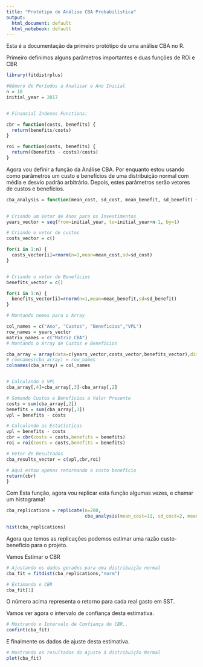 ```yaml
---
title: "Protótipo de Análise CBA Probabilística"
output:
  html_document: default
  html_notebook: default
---
```


Esta é a documentação da primeiro protótipo de uma análise CBA no R.

Primeiro definimos alguns parâmetros importantes e duas funções de ROi e CBR

```r
library(fitdistrplus)

#Número de Períodos a Analisar e Ano Inicial
n = 10
initial_year = 2017


# Financial Indexes Functions:

cbr = function(costs, benefits) {
  return(benefits/costs)
}

roi = function(costs, benefits) {
  return((benefits - costs)/costs)
}
```

Agora vou definir a função da Análise CBA. Por enquanto estou usando como parâmetros um custo e benefícios de uma distribuição normal com média e desvio padrão arbitrário. Depois, estes parâmetros serão vetores de custos e benefícios.

```r
cba_analysis = function(mean_cost, sd_cost, mean_benefit, sd_benefit) {
  

# Criando um Vetor de Anos para os Investimentos
years_vector = seq(from=initial_year, to=initial_year+n-1, by=1)

# Criando o vetor de custos
costs_vector = c()

for(i in 1:n) {
  costs_vector[i]=rnorm(n=1,mean=mean_cost,sd=sd_cost)
}


# Criando o vetor de Benefícios
benefits_vector = c()

for(i in 1:n) {
  benefits_vector[i]=rnorm(n=1,mean=mean_benefit,sd=sd_benefit)
}

# Montando nomes para o Array

col_names = c("Ano", "Custos", "Beneficios","VPL")
row_names = years_vector
matrix_names = c("Matriz CBA")
# Montando o Array de Custos e Benefícios

cba_array = array(data=c(years_vector,costs_vector,benefits_vector),dim=c(n,4))
# rownames(cba_array) = row_names
colnames(cba_array) = col_names


# Calculando o VPL
cba_array[,4]=cba_array[,3]-cba_array[,2]

# Somando Custos e Benefícios a Valor Presente
costs = sum(cba_array[,2])
benefits = sum(cba_array[,3])
vpl = benefits - costs

# Calculando as Estatísticas
vpl = benefits - costs
cbr = cbr(costs = costs,benefits = benefits)
roi = roi(costs = costs,benefits = benefits)

# Vetor de Resultados
cba_results_vector = c(vpl,cbr,roi)

# Aqui estou apenas retornando o custo benefício
return(cbr)
}
```

Com Esta função, agora vou replicar esta função algumas vezes, e chamar um histograma!

```r
cba_replications = replicate(n=200,
                             cba_analysis(mean_cost=11, sd_cost=2, mean_benefit=12, sd_benefit=1))

hist(cba_replications)
```

Agora que temos as replicações podemos estimar uma razão custo-benefício para o projeto.

Vamos Estimar o CBR

```r
# Ajustando os dados gerados para uma distribuição normal
cba_fit = fitdist(cba_replications,"norm")

# Estimando o CBR
cba_fit[1]

```

O número acima representa o retorno para cada real gasto em SST.

Vamos ver agora o intervalo de confiança desta estimativa.

```r

# Mostrando o Intervalo de Confiança do CBR..
confint(cba_fit)


```


E finalmente os dados de ajuste desta estimativa.

```r

# Mostrando os resultados do Ajuste à distribuição Normal
plot(cba_fit)
```

